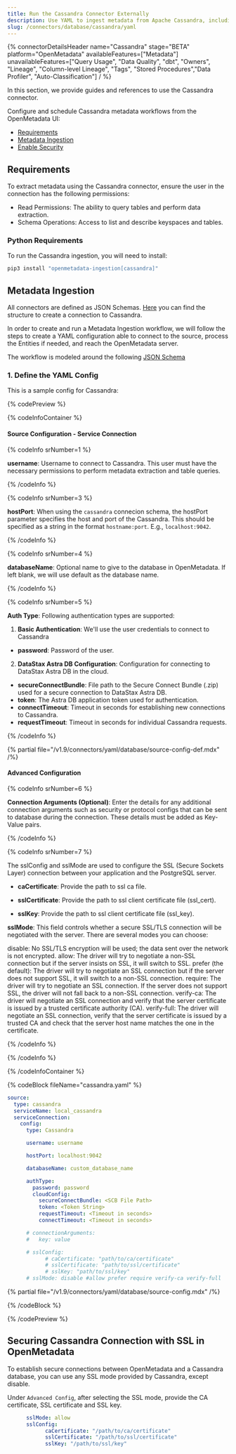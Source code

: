 ```yaml
---
title: Run the Cassandra Connector Externally
description: Use YAML to ingest metadata from Apache Cassandra, including keyspaces, tables, and columns.
slug: /connectors/database/cassandra/yaml
---
```










{% connectorDetailsHeader
name="Cassandra"
stage="BETA"
platform="OpenMetadata"
availableFeatures=["Metadata"]
unavailableFeatures=["Query Usage", "Data Quality", "dbt", "Owners", "Lineage", "Column-level Lineage", "Tags", "Stored Procedures","Data Profiler", "Auto-Classification"]
/ %}

In this section, we provide guides and references to use the Cassandra connector.

Configure and schedule Cassandra metadata workflows from the OpenMetadata UI:

- [Requirements](#requirements)
- [Metadata Ingestion](#metadata-ingestion)
- [Enable Security](#securing-cassandra-connection-with-ssl-in-openmetadata)


<IngestionModeTiles yamlPath="/snippets/connectors/database/cassandra/yaml" />

<ExternalIngestionDeployment />

## Requirements

To extract metadata using the Cassandra connector, ensure the user in the connection has the following permissions:
- Read Permissions: The ability to query tables and perform data extraction.
- Schema Operations: Access to list and describe keyspaces and tables.


### Python Requirements

<PythonRequirements />

To run the Cassandra ingestion, you will need to install:

```bash
pip3 install "openmetadata-ingestion[cassandra]"
```

## Metadata Ingestion

All connectors are defined as JSON Schemas.
[Here](https://github.com/open-metadata/OpenMetadata/blob/main/openmetadata-spec/src/main/resources/json/schema/entity/services/connections/database/cassandraConnection.json)
you can find the structure to create a connection to Cassandra.

In order to create and run a Metadata Ingestion workflow, we will follow
the steps to create a YAML configuration able to connect to the source,
process the Entities if needed, and reach the OpenMetadata server.

The workflow is modeled around the following
[JSON Schema](https://github.com/open-metadata/OpenMetadata/blob/main/openmetadata-spec/src/main/resources/json/schema/metadataIngestion/workflow.json)

### 1. Define the YAML Config

This is a sample config for Cassandra:

{% codePreview %}

{% codeInfoContainer %}

#### Source Configuration - Service Connection

{% codeInfo srNumber=1 %}

**username**: Username to connect to Cassandra. This user must have the necessary permissions to perform metadata extraction and table queries.

{% /codeInfo %}

{% codeInfo srNumber=3 %}

**hostPort**: When using the `cassandra` connecion schema, the hostPort parameter specifies the host and port of the Cassandra. This should be specified as a string in the format `hostname:port`. E.g., `localhost:9042`.

{% /codeInfo %}

{% codeInfo srNumber=4 %}

**databaseName**: Optional name to give to the database in OpenMetadata. If left blank, we will use default as the database name.

{% /codeInfo %}

{% codeInfo srNumber=5 %}

**Auth Type**: Following authentication types are supported:
1. **Basic Authentication**:
We'll use the user credentials to connect to Cassandra
- **password**: Password of the user.

2. **DataStax Astra DB Configuration**: 
Configuration for connecting to DataStax Astra DB in the cloud.
  - **secureConnectBundle**: File path to the Secure Connect Bundle (.zip) used for a secure connection to DataStax Astra DB.
  - **token**: The Astra DB application token used for authentication.
  - **connectTimeout**: Timeout in seconds for establishing new connections to Cassandra.
  - **requestTimeout**: Timeout in seconds for individual Cassandra requests.

{% /codeInfo %}

{% partial file="/v1.9/connectors/yaml/database/source-config-def.mdx" /%}

<IngestionSinkDef />

<WorkflowConfigDef />

#### Advanced Configuration

{% codeInfo srNumber=6 %}

**Connection Arguments (Optional)**: Enter the details for any additional connection arguments such as security or protocol configs that can be sent to database during the connection. These details must be added as Key-Value pairs.

{% /codeInfo %}

{% codeInfo srNumber=7 %}

The sslConfig and sslMode are used to configure the SSL (Secure Sockets Layer) connection between your application and the PostgreSQL server.

- **caCertificate**: Provide the path to ssl ca file.

- **sslCertificate**: Provide the path to ssl client certificate file (ssl_cert).

- **sslKey**: Provide the path to ssl client certificate file (ssl_key).

**sslMode**: This field controls whether a secure SSL/TLS connection will be negotiated with the server. There are several modes you can choose:

disable: No SSL/TLS encryption will be used; the data sent over the network is not encrypted.
allow: The driver will try to negotiate a non-SSL connection but if the server insists on SSL, it will switch to SSL.
prefer (the default): The driver will try to negotiate an SSL connection but if the server does not support SSL, it will switch to a non-SSL connection.
require: The driver will try to negotiate an SSL connection. If the server does not support SSL, the driver will not fall back to a non-SSL connection.
verify-ca: The driver will negotiate an SSL connection and verify that the server certificate is issued by a trusted certificate authority (CA).
verify-full: The driver will negotiate an SSL connection, verify that the server certificate is issued by a trusted CA and check that the server host name matches the one in the certificate.

{% /codeInfo %}

{% /codeInfo %}

{% /codeInfoContainer %}

{% codeBlock fileName="cassandra.yaml" %}

```yaml {% isCodeBlock=true %}
source:
  type: cassandra
  serviceName: local_cassandra
  serviceConnection:
    config:
      type: Cassandra
```
```yaml {% srNumber=1 %}
      username: username
```
```yaml {% srNumber=3 %}
      hostPort: localhost:9042
```
```yaml {% srNumber=4 %}
      databaseName: custom_database_name
```
```yaml {% srNumber=5 %}
      authType:
        password: password
        cloudConfig:
          secureConnectBundle: <SCB File Path>
          token: <Token String>
          requestTimeout: <Timeout in seconds>
          connectTimeout: <Timeout in seconds>
```
```yaml {% srNumber=6 %}
      # connectionArguments:
      #   key: value
```
```yaml {% srNumber=7 %}
      # sslConfig:
            # caCertificate: "path/to/ca/certificate"
            # sslCertificate: "path/to/ssl/certificate"
            # sslKey: "path/to/ssl/key"
      # sslMode: disable #allow prefer require verify-ca verify-full
```


{% partial file="/v1.9/connectors/yaml/database/source-config.mdx" /%}

<IngestionSink />

<WorkflowConfig />

{% /codeBlock %}

{% /codePreview %}

<IngestionCli />

## Securing Cassandra Connection with SSL in OpenMetadata

To establish secure connections between OpenMetadata and a Cassandra database, you can use any SSL mode provided by Cassandra, except disable.

Under `Advanced Config`, after selecting the SSL mode, provide the CA certificate, SSL certificate and SSL key.

```yaml
      sslMode: allow
      sslConfig:
            caCertificate: "/path/to/ca/certificate"
            sslCertificate: "/path/to/ssl/certificate"
            sslKey: "/path/to/ssl/key"
```